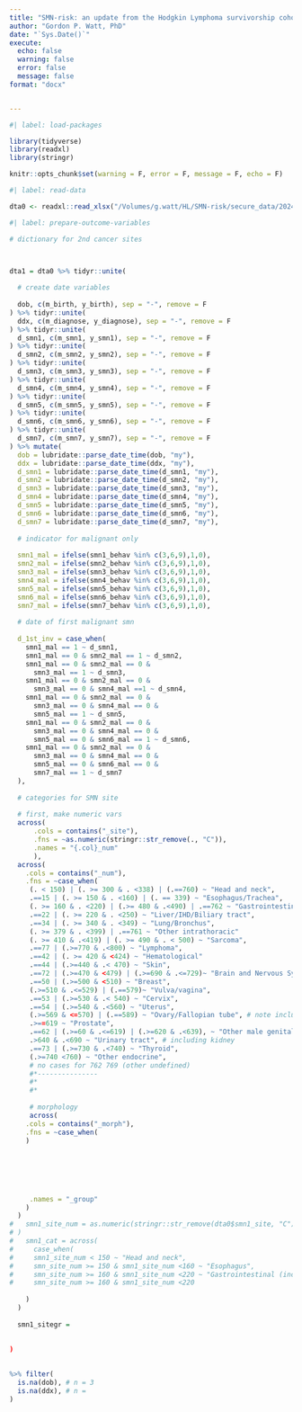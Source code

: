 ```yaml
---
title: "SMN-risk: an update from the Hodgkin Lymphoma survivorship cohort"
author: "Gordon P. Watt, PhD"
date: "`Sys.Date()`"
execute:
  echo: false
  warning: false
  error: false
  message: false
format: "docx"


---
```


```r

#| label: load-packages

library(tidyverse)
library(readxl)
library(stringr)

knitr::opts_chunk$set(warning = F, error = F, message = F, echo = F)

```

```r

#| label: read-data

dta0 <- readxl::read_xlsx("/Volumes/g.watt/HL/SMN-risk/secure_data/2024-08-20 Research Hodgkin cohort.xlsx")

```


```r

#| label: prepare-outcome-variables

# dictionary for 2nd cancer sites



dta1 = dta0 %>% tidyr::unite(
  
  # create date variables
  
  dob, c(m_birth, y_birth), sep = "-", remove = F
) %>% tidyr::unite(
  ddx, c(m_diagnose, y_diagnose), sep = "-", remove = F
) %>% tidyr::unite(
  d_smn1, c(m_smn1, y_smn1), sep = "-", remove = F
) %>% tidyr::unite(
  d_smn2, c(m_smn2, y_smn2), sep = "-", remove = F
) %>% tidyr::unite(
  d_smn3, c(m_smn3, y_smn3), sep = "-", remove = F
) %>% tidyr::unite(
  d_smn4, c(m_smn4, y_smn4), sep = "-", remove = F
) %>% tidyr::unite(
  d_smn5, c(m_smn5, y_smn5), sep = "-", remove = F
) %>% tidyr::unite(
  d_smn6, c(m_smn6, y_smn6), sep = "-", remove = F
) %>% tidyr::unite(
  d_smn7, c(m_smn7, y_smn7), sep = "-", remove = F
) %>% mutate(
  dob = lubridate::parse_date_time(dob, "my"),
  ddx = lubridate::parse_date_time(ddx, "my"),
  d_smn1 = lubridate::parse_date_time(d_smn1, "my"),
  d_smn2 = lubridate::parse_date_time(d_smn2, "my"),
  d_smn3 = lubridate::parse_date_time(d_smn3, "my"),
  d_smn4 = lubridate::parse_date_time(d_smn4, "my"),
  d_smn5 = lubridate::parse_date_time(d_smn5, "my"),
  d_smn6 = lubridate::parse_date_time(d_smn6, "my"),
  d_smn7 = lubridate::parse_date_time(d_smn7, "my"),
  
  # indicator for malignant only
  
  smn1_mal = ifelse(smn1_behav %in% c(3,6,9),1,0),
  smn2_mal = ifelse(smn2_behav %in% c(3,6,9),1,0), 
  smn3_mal = ifelse(smn3_behav %in% c(3,6,9),1,0),
  smn4_mal = ifelse(smn4_behav %in% c(3,6,9),1,0),
  smn5_mal = ifelse(smn5_behav %in% c(3,6,9),1,0),
  smn6_mal = ifelse(smn6_behav %in% c(3,6,9),1,0),
  smn7_mal = ifelse(smn7_behav %in% c(3,6,9),1,0),
  
  # date of first malignant smn
  
  d_1st_inv = case_when(
    smn1_mal == 1 ~ d_smn1,
    smn1_mal == 0 & smn2_mal == 1 ~ d_smn2,
    smn1_mal == 0 & smn2_mal == 0 &
      smn3_mal == 1 ~ d_smn3,
    smn1_mal == 0 & smn2_mal == 0 &
      smn3_mal == 0 & smn4_mal ==1 ~ d_smn4,
    smn1_mal == 0 & smn2_mal == 0 &
      smn3_mal == 0 & smn4_mal == 0 &
      smn5_mal == 1 ~ d_smn5,
    smn1_mal == 0 & smn2_mal == 0 &
      smn3_mal == 0 & smn4_mal == 0 &
      smn5_mal == 0 & smn6_mal == 1 ~ d_smn6,
    smn1_mal == 0 & smn2_mal == 0 &
      smn3_mal == 0 & smn4_mal == 0 &
      smn5_mal == 0 & smn6_mal == 0 & 
      smn7_mal == 1 ~ d_smn7
  ),
  
  # categories for SMN site
  
  # first, make numeric vars
  across(
      .cols = contains("_site"),
      .fns = ~as.numeric(stringr::str_remove(., "C")),
      .names = "{.col}_num"
      ),
  across(
    .cols = contains("_num"),
    .fns = ~case_when(
     (. < 150) | (. >= 300 & . <338) | (.==760) ~ "Head and neck",
     .==15 | (. >= 150 & . <160) | (. == 339) ~ "Esophagus/Trachea",
     (. >= 160 & . <220) | (.>= 480 & .<490) | .==762 ~ "Gastrointestinal tract",
     .==22 | (. >= 220 & . <250) ~ "Liver/IHD/Biliary tract",
     .==34 | (. >= 340 & . <349) ~ "Lung/Bronchus",
     (. >= 379 & . <399) | .==761 ~ "Other intrathoracic"
     (. >= 410 & .<419) | (. >= 490 & . < 500) ~ "Sarcoma",
     .==77 | (.>=770 & .<800) ~ "Lymphoma",
     .==42 | (. >= 420 & <424) ~ "Hematological"
     .==44 | (.>=440 & .< 470) ~ "Skin",
     .==72 | (.>=470 & <479) | (.>=690 & .<=729)~ "Brain and Nervous System", # including 1 choroid (eye) cancer
     .==50 | (.>=500 & <510) ~ "Breast",
     (.>=510 & .<=529) | (.==579)~ "Vulva/vagina",
     .==53 | (.>=530 & .< 540) ~ "Cervix",
     .==54 | (.>=540 & .<560) ~ "Uterus",
     (.>=569 & <=570) | (.==589) ~ "Ovary/Fallopian tube", # note includes 1 placenta
     .>==619 ~ "Prostate",
     .==62 | (.>=60 & .<=619) | (.>=620 & .<639), ~ "Other male genital",
     .>640 & .<690 ~ "Urinary tract", # including kidney
     .==73 | (.>=730 & .<740) ~ "Thyroid",
     (.>=740 <760) ~ "Other endocrine",
     # no cases for 762 769 (other undefined)
     #*---------------
     #*
     #*
  
     # morphology
     across(
    .cols = contains("_morph"),
    .fns = ~case_when(
    )
     
     
    
     
     
     
     .names = "_group"
    )
  )
#   smn1_site_num = as.numeric(stringr::str_remove(dta0$smn1_site, "C"))
# )
#   smn1_cat = across(
#     case_when(
#     smn1_site_num < 150 ~ "Head and neck",
#     smn_site_num >= 150 & smn1_site_num <160 ~ "Esophagus",
#     smn_site_num >= 160 & smn1_site_num <220 ~ "Gastrointestinal (inc. stomach)",
#     smn_site_num >= 160 & smn1_site_num <220
      
    )
  )
  
  smn1_sitegr = 
  
  
)
  

%>% filter(
  is.na(dob), # n = 3
  is.na(ddx), # n = 
)
```
